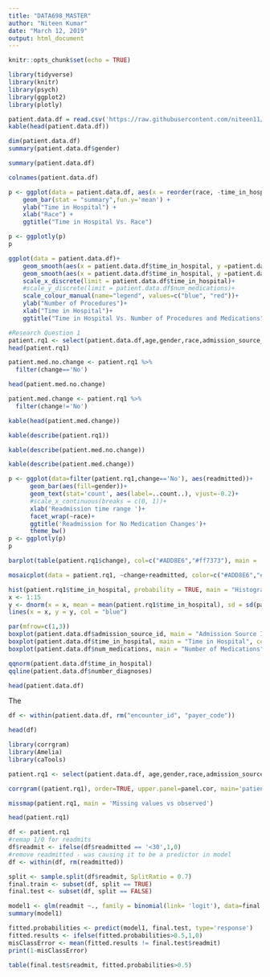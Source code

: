 ```yaml
---
title: "DATA698_MASTER"
author: "Niteen Kumar"
date: "March 12, 2019"
output: html_document
---
```


```r
knitr::opts_chunk$set(echo = TRUE)
```

```r
library(tidyverse)
library(knitr)
library(psych)
library(ggplot2)
library(plotly)
```

```r
patient.data.df = read.csv('https://raw.githubusercontent.com/niteen11/CUNY_DATA_698/master/dataset_diabetes/diabetic_data.csv')
kable(head(patient.data.df))
```


```r
dim(patient.data.df)
summary(patient.data.df$gender)
```


```r
summary(patient.data.df)
```


```r
colnames(patient.data.df)
```

```r
p <- ggplot(data = patient.data.df, aes(x = reorder(race, -time_in_hospital), y = patient.data.df$time_in_hospital, fill = patient.data.df$race)) +
    geom_bar(stat = "summary",fun.y='mean') +
    ylab("Time in Hospital") +
    xlab("Race") +
    ggtitle("Time in Hospital Vs. Race")

p <- ggplotly(p)
p
```

```r
ggplot(data = patient.data.df)+    
    geom_smooth(aes(x = patient.data.df$time_in_hospital, y =patient.data.df$num_procedures, se = F,show.legend = T,colour="num of procedures"))+
    geom_smooth(aes(x = patient.data.df$time_in_hospital, y =patient.data.df$num_medications, se = F,show.legend = T,colour="num of medications"))+
    scale_x_discrete(limit = patient.data.df$time_in_hospital)+
    #scale_y_discrete(limit = patient.data.df$num_medications)+
    scale_colour_manual(name="legend", values=c("blue", "red"))+
    ylab("Number of Procedures")+
    xlab("Time in Hospital")+
    ggtitle("Time in Hospital Vs. Number of Procedures and Medications")
```


```r
#Research Question 1
patient.rq1 <- select(patient.data.df,age,gender,race,admission_source_id, insulin, time_in_hospital,change,readmitted)
head(patient.rq1)
```


```r
patient.med.no.change <- patient.rq1 %>%
  filter(change=='No')
```

```r
head(patient.med.no.change)
```


```r
patient.med.change <- patient.rq1 %>%
  filter(change!='No')
```

```r
kable(head(patient.med.change))
```


```r
kable(describe(patient.rq1))
```

```r
kable(describe(patient.med.no.change))
```


```r
kable(describe(patient.med.change))
```


```r
p <- ggplot(data=filter(patient.rq1,change=='No'), aes(readmitted))+
      geom_bar(aes(fill=gender))+
      geom_text(stat='count', aes(label=..count..), vjust=-0.2)+
      #scale_x_continuous(breaks = c(0, 1))+
      xlab('Readmission time range ')+
      facet_wrap(~race)+
      ggtitle('Readmission for No Medication Changes')+
      theme_bw()
p <- ggplotly(p)
p
```



```r
barplot(table(patient.rq1$change), col=c("#ADD8E6","#ff7373"), main = 'Readmission - Patient Medication ')
```


```r
mosaicplot(data = patient.rq1, ~change+readmitted, color=c("#ADD8E6","#ff7373"), main ="medication change Vs Readmission" )
```


```r
hist(patient.rq1$time_in_hospital, probability = TRUE, main = "Histogram of Readmissions", xlab = "Time in Hospital")
x <- 1:15
y <- dnorm(x = x, mean = mean(patient.rq1$time_in_hospital), sd = sd(patient.rq1$time_in_hospital))
lines(x = x, y = y, col = "blue")
```


```r
par(mfrow=c(1,3))
boxplot(patient.data.df$admission_source_id, main = "Admission Source ID",col = "#ADD8E6")
boxplot(patient.data.df$time_in_hospital, main = "Time in Hospital", col="#ff7373")
boxplot(patient.data.df$num_medications, main = "Number of Medications", col="#98FB98")
```


```r
qqnorm(patient.data.df$time_in_hospital)
qqline(patient.data.df$number_diagnoses)
```





```r
head(patient.data.df)
```

The 
```R
df <- within(patient.data.df, rm("encounter_id", "payer_code"))

head(df)
```


```r
library(corrgram) 
library(Amelia)
library(caTools)
```

```r
patient.rq1 <- select(patient.data.df, age,gender,race,admission_source_id, insulin, time_in_hospital,change,num_lab_procedures,number_inpatient, number_outpatient, number_diagnoses, num_medications, number_emergency, readmitted)
```


```r
corrgram((patient.rq1), order=TRUE, upper.panel=panel.cor, main='patient.data.df')
```


```r
missmap(patient.rq1, main = 'Missing values vs observed')
```


```r
head(patient.rq1)
```


```r
df <- patient.rq1
#remap 1/0 for readmits
df$readmit <- ifelse(df$readmitted == '<30',1,0)
#remove readmitted - was causing it to be a predictor in model
df <- within(df, rm(readmitted))
```


```r
split <- sample.split(df$readmit, SplitRatio = 0.7)
final.train <- subset(df, split == TRUE)
final.test <- subset(df, split == FALSE)
```


```r
model1 <- glm(readmit ~., family = binomial(link= 'logit'), data=final.train) 
summary(model1)
```


```r
fitted.probabilities <- predict(model1, final.test, type='response')
fitted.results <- ifelse(fitted.probabilities>0.5,1,0)
misClassError <- mean(fitted.results != final.test$readmit)
print(1-misClassError)

table(final.test$readmit, fitted.probabilities>0.5)
```





